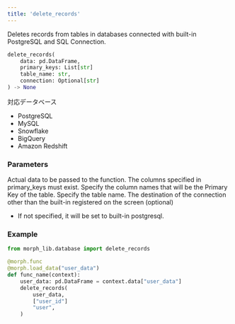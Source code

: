 ```yaml
---
title: 'delete_records'
---
```


Deletes records from tables in databases connected with built-in PostgreSQL and SQL Connection.

```python morph_lib.database
delete_records(
	data: pd.DataFrame,
	primary_keys: List[str]
	table_name: str,
	connection: Optional[str]
) -> None
```

対応データベース

- PostgreSQL
- MySQL
- Snowflake
- BigQuery
- Amazon Redshift

### Parameters

<ParamField body="data" type="pd.DataFrame" required>
Actual data to be passed to the function. The columns specified in primary_keys must exist.
</ParamField>

<ParamField body="primary_keys" type="List[str]" required>
Specify the column names that will be the Primary Key of the table.
</ParamField>

<ParamField body="table_name" type="str" required>
Specify the table name.
</ParamField>

<ParamField body="connection" type="str">
The destination of the connection other than the built-in registered on the screen (optional)

* If not specified, it will be set to built-in postgresql.
</ParamField>

### Example

```python
from morph_lib.database import delete_records

@morph.func
@morph.load_data("user_data")
def func_name(context):
	user_data: pd.DataFrame = context.data["user_data"]
	delete_records(
		user_data,
		["user_id"]
		"user",
	)
```